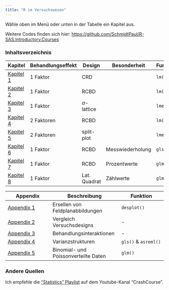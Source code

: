 ```yaml
---
title: "R im Versuchswesen"
---
```


Wähle oben im Menü oder unten in der Tabelle ein Kapitel aus. 

Weitere Codes finden sich hier: [https://github.com/SchmidtPaul/R-SAS.Introductory.Courses](https://github.com/SchmidtPaul/R-SAS.Introductory.Courses)

### Inhaltsverzeichnis

Kapitel | Behandlungseffekt | Design | Besonderheit | Funktion
--------|-------------------|--------|--------------|----------
[Kapitel 1](1wayANOVA_crd.html) | 1 Faktor | CRD | | `lm()`
[Kapitel 2](1wayANOVA_rcbd.html) | 1 Faktor | RCBD | | `lm()`
[Kapitel 3](1wayANOVA_alpha.html) | 1 Faktor | $\alpha$-lattice | | `lmer()`
[Kapitel 4](2wayANOVA_rcbd.html) | 2 Faktoren | RCBD | | `lm()`
[Kapitel 5](2wayANOVA_splitplot.html) | 2 Faktoren | split-plot | | `lmer()`
[Kapitel 6](rcbdrepmes.html) | 1 Faktor | RCBD | Messwiederholung | `gls()`
[Kapitel 7](GLMbinomial.html) | 1 Faktor | RCBD | Prozentwerte | `glm()`
[Kapitel 8](GLMpoisson.html) | 1 Faktor | Lat. Quadrat | Zählwerte | `glm()`


Appendix | Beschreibung | Funktion
---------|--------------|---------
[Appendix 1](desplot.html) | Ersellen von Feldplanabbildungen | `desplot()`
[Appendix 2](DesignList.html) | Vergleich Versuchsdesigns | -
[Appendix 3](Interaktionen.html) | Behandlungsinteraktionen | -
[Appendix 4](VarCovStr1.html) | Varianzstrukturen | `gls()` & `asreml()`
[Appendix 5](NichtNormalverteil.html) | Binomial- und Poissonverteilte Daten | `glm()`

### Andere Quellen
Ich empfehle die ["Statistics" Playlist](https://www.youtube.com/playlist?list=PL8dPuuaLjXtNM_Y-bUAhblSAdWRnmBUcr) auf dem Youtube-Kanal "CrashCourse".